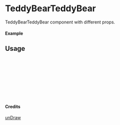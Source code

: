 
<Meta of={TeddyBearTeddyBear} title="unDraw/TeddyBearTeddyBear" />

# TeddyBearTeddyBear

TeddyBearTeddyBear component with different props.

#### Example

<Canvas of={TeddyBearTeddyBear.Primary} />

## Usage

```ts
import { TeddyBearTeddyBear } from "yadl-ui";

const Example = () => {
  return (
      <TeddyBearTeddyBear />
  );
};

export default Example;
```

#### Credits
[unDraw](https://undraw.co/illustrations)
